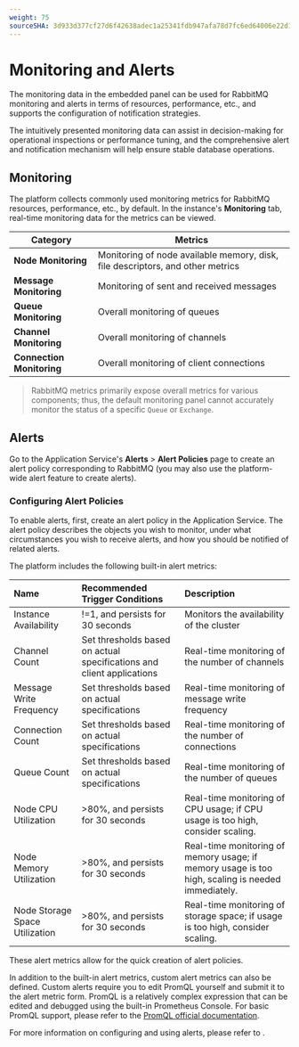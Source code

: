 ```yaml
---
weight: 75
sourceSHA: 3d933d377cf27d6f42638adec1a25341fdb947afa78d7fc6ed64006e22d1b948
---
```


# Monitoring and Alerts

The monitoring data in the embedded panel can be used for RabbitMQ monitoring and alerts in terms of resources, performance, etc., and supports the configuration of notification strategies.

The intuitively presented monitoring data can assist in decision-making for operational inspections or performance tuning, and the comprehensive alert and notification mechanism will help ensure stable database operations.

## Monitoring

The platform collects commonly used monitoring metrics for RabbitMQ resources, performance, etc., by default. In the instance's **Monitoring** tab, real-time monitoring data for the metrics can be viewed.

| Category             | Metrics                     |
| ------------------- | --------------------------- |
| **Node Monitoring**       | Monitoring of node available memory, disk, file descriptors, and other metrics |
| **Message Monitoring**       | Monitoring of sent and received messages |
| **Queue Monitoring**       | Overall monitoring of queues |
| **Channel Monitoring** | Overall monitoring of channels |
| **Connection Monitoring**       | Overall monitoring of client connections |

> RabbitMQ metrics primarily expose overall metrics for various components; thus, the default monitoring panel cannot accurately monitor the status of a specific `Queue` or `Exchange`.

## Alerts

Go to the Application Service's **Alerts** > **Alert Policies** page to create an alert policy corresponding to RabbitMQ (you may also use the platform-wide alert feature to create alerts).

### Configuring Alert Policies

To enable alerts, first, create an alert policy in the Application Service. The alert policy describes the objects you wish to monitor, under what circumstances you wish to receive alerts, and how you should be notified of related alerts.

The platform includes the following built-in alert metrics:

| Name         | Recommended Trigger Conditions            | Description                              |
| :----------- | :---------------------------------------- | :-------------------------------------- |
| Instance Availability      | !=1, and persists for 30 seconds        | Monitors the availability of the cluster |
| Channel Count       | Set thresholds based on actual specifications and client applications | Real-time monitoring of the number of channels |
| Message Write Frequency     | Set thresholds based on actual specifications | Real-time monitoring of message write frequency |
| Connection Count        | Set thresholds based on actual specifications | Real-time monitoring of the number of connections |
| Queue Count       | Set thresholds based on actual specifications | Real-time monitoring of the number of queues |
| Node CPU Utilization | >80%, and persists for 30 seconds       | Real-time monitoring of CPU usage; if CPU usage is too high, consider scaling. |
| Node Memory Utilization    | >80%, and persists for 30 seconds       | Real-time monitoring of memory usage; if memory usage is too high, scaling is needed immediately. |
| Node Storage Space Utilization  | >80%, and persists for 30 seconds       | Real-time monitoring of storage space; if usage is too high, consider scaling. |

These alert metrics allow for the quick creation of alert policies.

In addition to the built-in alert metrics, custom alert metrics can also be defined. Custom alerts require you to edit PromQL yourself and submit it to the alert metric form. PromQL is a relatively complex expression that can be edited and debugged using the built-in Prometheus Console. For basic PromQL support, please refer to the [PromQL official documentation](https://prometheus.io/docs/prometheus/latest/querying/basics/).

For more information on configuring and using alerts, please refer to <ExternalSiteLink name="acp" href="appservice/unified-om/alert-policy-mgt/index" children="Alert Management" />.
